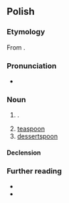 {{also|łyżeczką}}
==Polish==
{{wp|lang=pl}}

===Etymology===
From {{affix|pl|łyżka|-eczka}}.

===Pronunciation===
* {{pl-p|a=Pl-łyżeczka.ogg}}

===Noun===
{{pl-noun|f}}

# {{diminutive of|pl|łyżka}}.
# [[teaspoon]]
# [[dessertspoon]]

====Declension====
{{pl-decl-noun-f}}

===Further reading===
* {{R:pl:WSJP}}
* {{R:PWN}}

{{c|pl|Cutlery}}